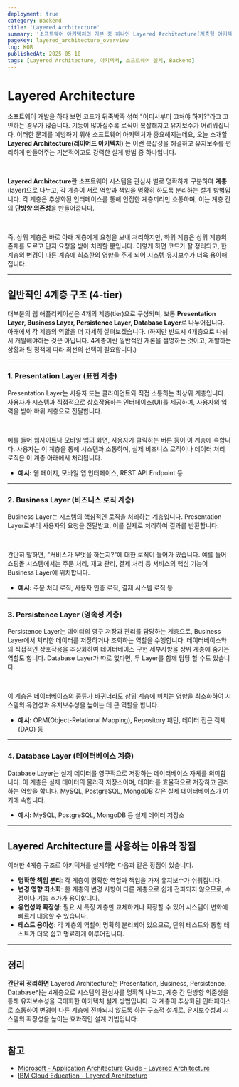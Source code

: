 ```yaml
---
deployment: true
category: Backend
title: 'Layered Architecture'
summary: '소프트웨어 아키텍처의 기본 중 하나인 Layered Architecture(계층형 아키텍처)의 개념과 구조를 알기 쉽게 정리해봅니다.'
pageKey: layered_architecture_overview
lng: KOR
publishedAt: 2025-05-10
tags: [Layered Architecture, 아키텍처, 소프트웨어 설계, Backend]
---
```


# Layered Architecture

소프트웨어 개발을 하다 보면 코드가 뒤죽박죽 섞여 "어디서부터 고쳐야 하지?"라고 고민하는 경우가 많습니다. 기능이 많아질수록 로직이 복잡해지고 유지보수가 어려워집니다. 이러한 문제를 예방하기 위해 소프트웨어 아키텍처가 중요해지는데요, 오늘 소개할 **Layered Architecture(레이어드 아키텍처)** 는 이런 복잡성을 해결하고 유지보수를 편리하게 만들어주는 기본적이고도 강력한 설계 방법 중 하나입니다.

<br />

**Layered Architecture**란 소프트웨어 시스템을 관심사 별로 명확하게 구분하여 **계층**(layer)으로 나누고, 각 계층이 서로 역할과 책임을 명확히 하도록 분리하는 설계 방법입니다. 각 계층은 추상화된 인터페이스를 통해 인접한 계층끼리만 소통하며, 이는 계층 간의 **단방향 의존성**을 만들어줍니다.

<br />

즉, 상위 계층은 바로 아래 계층에게 요청을 보내 처리하지만, 하위 계층은 상위 계층의 존재를 모르고 단지 요청을 받아 처리할 뿐입니다. 이렇게 하면 코드가 잘 정리되고, 한 계층의 변경이 다른 계층에 최소한의 영향을 주게 되어 시스템 유지보수가 더욱 용이해집니다.

---

## 일반적인 4계층 구조 (4-tier)

대부분의 웹 애플리케이션은 4개의 계층(tier)으로 구성되며, 보통 **Presentation Layer, Business Layer, Persistence Layer, Database Layer**로 나누어집니다. 아래에서 각 계층의 역할을 더 자세히 살펴보겠습니다. (하지만 반드시 4개층으로 나눠서 개발해야하는 것은 아닙니다. 4계층이란 일반적인 개론을 설명하는 것이고, 개발하는 상황과 팀 정책에 따라 최선의 선택이 필요합니다.)

---

### 1. Presentation Layer (표현 계층)

Presentation Layer는 사용자 또는 클라이언트와 직접 소통하는 최상위 계층입니다. 사용자가 시스템과 직접적으로 상호작용하는 인터페이스(UI)를 제공하며, 사용자의 입력을 받아 하위 계층으로 전달합니다.

<br />

예를 들어 웹사이트나 모바일 앱의 화면, 사용자가 클릭하는 버튼 등이 이 계층에 속합니다. 사용자는 이 계층을 통해 시스템과 소통하며, 실제 비즈니스 로직이나 데이터 처리 로직은 이 계층 아래에서 처리됩니다.

- **예시:** 웹 페이지, 모바일 앱 인터페이스, REST API Endpoint 등

---

### 2. Business Layer (비즈니스 로직 계층)

Business Layer는 시스템의 핵심적인 로직을 처리하는 계층입니다. Presentation Layer로부터 사용자의 요청을 전달받고, 이를 실제로 처리하여 결과를 반환합니다.

<br />

간단히 말하면, "서비스가 무엇을 하는지?"에 대한 로직이 들어가 있습니다. 예를 들어 쇼핑몰 시스템에서는 주문 처리, 재고 관리, 결제 처리 등 서비스의 핵심 기능이 Business Layer에 위치합니다.

- **예시:** 주문 처리 로직, 사용자 인증 로직, 결제 시스템 로직 등

---

### 3. Persistence Layer (영속성 계층)

Persistence Layer는 데이터의 영구 저장과 관리를 담당하는 계층으로, Business Layer에서 처리한 데이터를 저장하거나 조회하는 역할을 수행합니다. 데이터베이스와의 직접적인 상호작용을 추상화하여 데이터베이스 구현 세부사항을 상위 계층에 숨기는 역할도 합니다. Database Layer가 따로 없다면, 두 Layer를 함께 담당 할 수도 있습니다.

<br />

이 계층은 데이터베이스의 종류가 바뀌더라도 상위 계층에 미치는 영향을 최소화하여 시스템의 유연성과 유지보수성을 높이는 데 큰 역할을 합니다.

- **예시:** ORM(Object-Relational Mapping), Repository 패턴, 데이터 접근 객체(DAO) 등

---

### 4. Database Layer (데이터베이스 계층)

Database Layer는 실제 데이터를 영구적으로 저장하는 데이터베이스 자체를 의미합니다. 이 계층은 실제 데이터의 물리적 저장소이며, 데이터를 효율적으로 저장하고 관리하는 역할을 합니다. MySQL, PostgreSQL, MongoDB 같은 실제 데이터베이스가 여기에 속합니다.

- **예시:** MySQL, PostgreSQL, MongoDB 등 실제 데이터 저장소

---

## Layered Architecture를 사용하는 이유와 장점

이러한 4계층 구조로 아키텍처를 설계하면 다음과 같은 장점이 있습니다.

- **명확한 책임 분리**: 각 계층이 명확한 역할과 책임을 가져 유지보수가 쉬워집니다.
- **변경 영향 최소화**: 한 계층의 변경 사항이 다른 계층으로 쉽게 전파되지 않으므로, 수정이나 기능 추가가 용이합니다.
- **유연성과 확장성**: 필요 시 특정 계층만 교체하거나 확장할 수 있어 시스템이 변화에 빠르게 대응할 수 있습니다.
- **테스트 용이성**: 각 계층의 역할이 명확히 분리되어 있으므로, 단위 테스트와 통합 테스트가 더욱 쉽고 명료하게 이루어집니다.

---

## 정리

**간단히 정리하면** Layered Architecture는 Presentation, Business, Persistence, Database라는 4계층으로 시스템의 관심사를 명확히 나누고, 계층 간 단방향 의존성을 통해 유지보수성을 극대화한 아키텍처 설계 방법입니다. 각 계층이 추상화된 인터페이스로 소통하여 변경이 다른 계층에 전파되지 않도록 하는 구조적 설계로, 유지보수성과 시스템의 확장성을 높이는 효과적인 설계 기법입니다.

---

## 참고

- [Microsoft - Application Architecture Guide - Layered Architecture](https://learn.microsoft.com/en-us/azure/architecture/guide/architecture-styles/layered)
- [IBM Cloud Education - Layered Architecture](https://www.ibm.com/cloud/architecture/architectures/layered)
